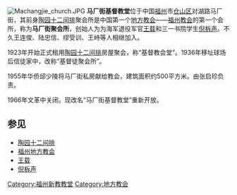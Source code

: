{{Unreferenced|time=2021-01-26T08:00:39+00:00}}
[[File:Machangjie_church.JPG|thumb]]
'''马厂街基督教堂'''位于中国[[福州|福州]]市[[仓山区|仓山区]]对湖路马厂街，其前身[[陶园十二间排|陶园十二间排]]聚会所是中国第一个[[地方教会|地方教会]]——[[福州教会|福州教会]]的第一个会所，称为'''马厂街聚会所'''，创始人为为海军退役军官[[王载|王载]]和三一书院学生[[倪柝声|倪柝声]]。不久王连俊、陆忠信、缪受训、王峙等人相继加入。<p>1923年开始正式租用[[陶园十二间排|陶园十二间排]]房屋聚会，称“基督教会堂”。1936年移址球场后信徒家中，改称“基督徒聚会所”。<p>1955年华侨邱少陵将马厂街私房献给教会，建筑面积约500平方米。由张启珍负责。<p>1966年文革中关闭。现改名“马厂街基督教堂”重新开放。

==参见==
*[[陶园十二间排|陶园十二间排]]
*[[福州地方教会|福州地方教会]]
*[[王载|王载]]
*[[倪柝声|倪柝声]]

[[Category:福州新教教堂|Category:福州新教教堂]]
[[Category:地方教会|Category:地方教会]]
{{福州教堂}}